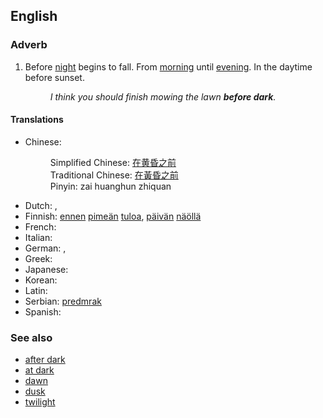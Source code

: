 ==English==

===Adverb===
{{en-adv|pos=[[before]] [[dark]]|-}}

# Before [[night]] begins to fall. From [[morning]] until [[evening]]. In the daytime before sunset.
#:''I think you should finish mowing the lawn '''before dark'''.''

====Translations====
{{trans-top|before night begins to fall}}
* Chinese:
*:Simplified Chinese: [[在黄昏之前]]
*:Traditional Chinese: [[在黃昏之前]]
*:Pinyin: zai huanghun zhiquan
* Dutch: {{t|nl|voor donker}}, {{t|nl|voordat het donker wordt}}
* Finnish: [[ennen]] [[pimeä|pimeän]] [[tulo|tuloa]], [[päivä|päivän]] [[näkö|näöllä]]
* French: {{t|fr|avant la tombée de la nuit}}
* Italian: {{t|fr|prima del tramonto}}
* German: {{t|de|tagsüber}}, {{t|de|untertags}}
* Greek: {{t|el|πριν από το σούρουπο|tr=prin apó to soúroupo}}
* Japanese: {{t|ja|暮れの前に|tr=yūgure no mae ni}}
* Korean: {{t|ko|해거름의 앞에|tr=haegeoreumui ape}}
* Latin: {{t|la|a mane usque ad vesperam}}
* Serbian: [[predmrak]]
* Spanish: {{t|es|antes de anochecer}}

===See also===
* [[after dark]]
* [[at dark]]
* [[dawn]]
* [[dusk]]
* [[twilight]]